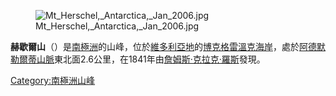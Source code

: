 [[Image:Mt_Herschel,_Antarctica,_Jan_2006.jpg|right]]

{{coord|72|12|S|169|31|E|type:mountain|display=title}}

'''赫歇爾山'''（{{lang-en|Mount Herschel}}）是[[南極洲|南極洲]]的山峰，位於[[維多利亞地|維多利亞地]]的[[博克格雷溫克海岸|博克格雷溫克海岸]]，處於[[阿德默勒爾蒂山脈|阿德默勒爾蒂山脈]]東北面2.6公里，在1841年由[[詹姆斯·克拉克·羅斯|詹姆斯·克拉克·羅斯]]發現。

{{DEFAULTSORT:Mount Herschel}}
[[Category:南極洲山峰|Category:南極洲山峰]]


{{BorchgrevinkCoast-geo-stub}}